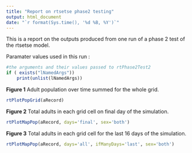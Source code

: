 ```yaml
---
title: "Report on rtsetse phase2 testing"
output: html_document
date: "`r format(Sys.time(), '%d %B, %Y')`"
---
```


This is a report on the outputs produced from one run of a phase 2 test of the rtsetse model. 

Paramater values used in this run :
```r
#the arguments and their values passed to rtPhase2Test2
if ( exists("lNamedArgs"))
    print(unlist(lNamedArgs))
```

**Figure 1** Adult population over time summed for the whole grid.
```r
rtPlotPopGrid(aRecord)
```


**Figure 2** Total adults in each grid cell on final day of the simulation.
```r
rtPlotMapPop(aRecord, days='final', sex='both')
```


**Figure 3** Total adults in each grid cell for the last 16 days of the simulation.
```r
rtPlotMapPop(aRecord, days='all', ifManyDays='last', sex='both')
```